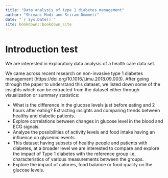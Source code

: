 ```yaml
--- 
title: "Data analysis of type 1 diabetes management"
author: "Shivani Modi and Sriram Dommeti"
date: "`r Sys.Date()`"
site: bookdown::bookdown_site
---
```


# Introduction test

We are interested in exploratory data analysis of a health care data set.

We came across recent research on non-invasive type 1 diabetes management (https://doi.org/10.1016/j.imu.2018.09.003). After going through the paper to understand this dataset, we listed down some of the insights which can be extracted from the dataset either through visualization or summary statistics:

*	What is the difference in the glucose levels just before eating and 2 hours after eating? Extracting insights and comparing trends between healthy and diabetic patients.
*	Explore correlations between changes in glucose level in the blood and ECG signals.
*	Analyze the possibilities of activity levels and food intake having an influence on glycemic events.
*	This dataset having subsets of healthy people and patients with diabetes, at a broader level we are interested to compare and explore the impact of Type 1 diabetes with the reference group i.e, characteristics of various measurements between the groups.
*	Explore the impact of calories, food balance or food quality on the glucose levels.